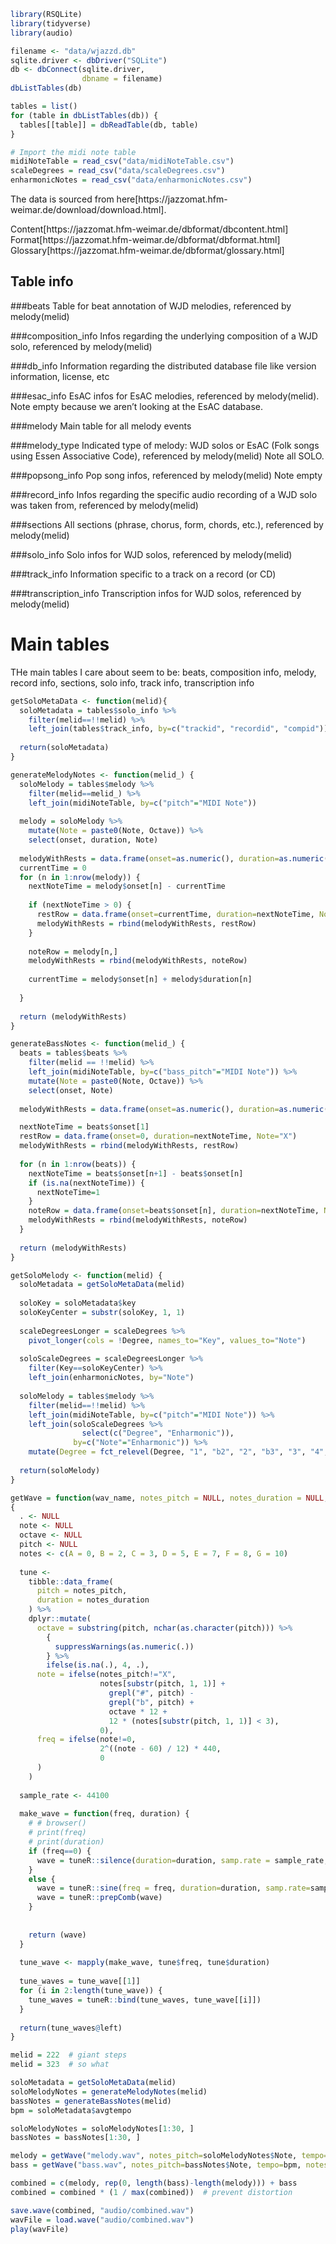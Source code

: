 ```r
library(RSQLite)
library(tidyverse)
library(audio)

filename <- "data/wjazzd.db"
sqlite.driver <- dbDriver("SQLite")
db <- dbConnect(sqlite.driver,
                dbname = filename)
dbListTables(db)

tables = list()
for (table in dbListTables(db)) {
  tables[[table]] = dbReadTable(db, table)
}

# Import the midi note table
midiNoteTable = read_csv("data/midiNoteTable.csv")
scaleDegrees = read_csv("data/scaleDegrees.csv")
enharmonicNotes = read_csv("data/enharmonicNotes.csv")
```

The data is sourced from here[https://jazzomat.hfm-weimar.de/download/download.html].

Content[https://jazzomat.hfm-weimar.de/dbformat/dbcontent.html]
Format[https://jazzomat.hfm-weimar.de/dbformat/dbformat.html]
Glossary[https://jazzomat.hfm-weimar.de/dbformat/glossary.html]

## Table info
###beats
Table for beat annotation of WJD melodies, referenced by melody(melid)

###composition_info
Infos regarding the underlying composition of a WJD solo, referenced by melody(melid)

###db_info
Information regarding the distributed database file like version information, license, etc

###esac_info
EsAC infos for EsAC melodies, referenced by melody(melid). 
Note empty because we aren't looking at the EsAC database.

###melody
Main table for all melody events

###melody_type
Indicated type of melody: WJD solos or EsAC (Folk songs using Essen Associative Code), referenced by melody(melid)
Note all SOLO. 

###popsong_info
Pop song infos, referenced by melody(melid)
Note empty

###record_info
Infos regarding the specific audio recording of a WJD solo was taken from, referenced by melody(melid)

###sections
All sections (phrase, chorus, form, chords, etc.), referenced by melody(melid)

###solo_info
Solo infos for WJD solos, referenced by melody(melid)

###track_info
Information specific to a track on a record (or CD)

###transcription_info
Transcription infos for WJD solos, referenced by melody(melid)

# Main tables
THe main tables I care about seem to be:
beats,
composition info,
melody,
record info,
sections,
solo info,
track info,
transcription info

```r

getSoloMetaData <- function(melid){
  soloMetadata = tables$solo_info %>%
    filter(melid==!!melid) %>%
    left_join(tables$track_info, by=c("trackid", "recordid", "compid"))
  
  return(soloMetadata)
}

generateMelodyNotes <- function(melid_) {
  soloMelody = tables$melody %>%
    filter(melid==melid_) %>%
    left_join(midiNoteTable, by=c("pitch"="MIDI Note"))
    
  melody = soloMelody %>%
    mutate(Note = paste0(Note, Octave)) %>%
    select(onset, duration, Note)
  
  melodyWithRests = data.frame(onset=as.numeric(), duration=as.numeric(), Note=as.character())
  currentTime = 0
  for (n in 1:nrow(melody)) {
    nextNoteTime = melody$onset[n] - currentTime
    
    if (nextNoteTime > 0) {
      restRow = data.frame(onset=currentTime, duration=nextNoteTime, Note="X")
      melodyWithRests = rbind(melodyWithRests, restRow)
    }
    
    noteRow = melody[n,]
    melodyWithRests = rbind(melodyWithRests, noteRow)
    
    currentTime = melody$onset[n] + melody$duration[n]
     
  }
  
  return (melodyWithRests)
}

generateBassNotes <- function(melid_) {
  beats = tables$beats %>%
    filter(melid == !!melid) %>%
    left_join(midiNoteTable, by=c("bass_pitch"="MIDI Note")) %>%
    mutate(Note = paste0(Note, Octave)) %>%
    select(onset, Note)
  
  melodyWithRests = data.frame(onset=as.numeric(), duration=as.numeric(), Note=as.character())

  nextNoteTime = beats$onset[1]
  restRow = data.frame(onset=0, duration=nextNoteTime, Note="X")
  melodyWithRests = rbind(melodyWithRests, restRow)
  
  for (n in 1:nrow(beats)) {
    nextNoteTime = beats$onset[n+1] - beats$onset[n]
    if (is.na(nextNoteTime)) {
      nextNoteTime=1
    }
    noteRow = data.frame(onset=beats$onset[n], duration=nextNoteTime, Note=beats$Note[n])
    melodyWithRests = rbind(melodyWithRests, noteRow)
  }
  
  return (melodyWithRests)
}

getSoloMelody <- function(melid) {
  soloMetadata = getSoloMetaData(melid)
  
  soloKey = soloMetadata$key
  soloKeyCenter = substr(soloKey, 1, 1)
  
  scaleDegreesLonger = scaleDegrees %>%
    pivot_longer(cols = !Degree, names_to="Key", values_to="Note")
  
  soloScaleDegrees = scaleDegreesLonger %>%
    filter(Key==soloKeyCenter) %>%
    left_join(enharmonicNotes, by="Note")
  
  soloMelody = tables$melody %>%
    filter(melid==!!melid) %>%
    left_join(midiNoteTable, by=c("pitch"="MIDI Note")) %>%
    left_join(soloScaleDegrees %>%
                select(c("Degree", "Enharmonic")), 
              by=c("Note"="Enharmonic")) %>%
    mutate(Degree = fct_relevel(Degree, "1", "b2", "2", "b3", "3", "4", "#4", "5", "b6", "6", "b7", "7"))
  
  return(soloMelody)
}
```

```r
getWave = function(wav_name, notes_pitch = NULL, notes_duration = NULL, tempo = 240, note_shortness=100) 
{
  . <- NULL
  note <- NULL
  octave <- NULL
  pitch <- NULL
  notes <- c(A = 0, B = 2, C = 3, D = 5, E = 7, F = 8, G = 10)
  
  tune <-
    tibble::data_frame(
      pitch = notes_pitch,
      duration = notes_duration
    ) %>%
    dplyr::mutate(
      octave = substring(pitch, nchar(as.character(pitch))) %>%
        {
          suppressWarnings(as.numeric(.))
        } %>%
        ifelse(is.na(.), 4, .),
      note = ifelse(notes_pitch!="X", 
                    notes[substr(pitch, 1, 1)] + 
                      grepl("#", pitch) -  
                      grepl("b", pitch) + 
                      octave * 12 +
                      12 * (notes[substr(pitch, 1, 1)] < 3),
                    0),
      freq = ifelse(note!=0, 
                    2^((note - 60) / 12) * 440,
                    0
      )
    )
  
  sample_rate <- 44100
  
  make_wave = function(freq, duration) {
    # # browser()
    # print(freq)
    # print(duration)
    if (freq==0) {
      wave = tuneR::silence(duration=duration, samp.rate = sample_rate, xunit="time")
    }
    else {
      wave = tuneR::sine(freq = freq, duration=duration, samp.rate=sample_rate, xunit="time")
      wave = tuneR::prepComb(wave)
    }
    
    
    return (wave)
  }
  
  tune_wave <- mapply(make_wave, tune$freq, tune$duration)
  
  tune_waves = tune_wave[[1]]
  for (i in 2:length(tune_wave)) {
    tune_waves = tuneR::bind(tune_waves, tune_wave[[i]])
  }
  
  return(tune_waves@left)
}
```


```r
melid = 222  # giant steps
melid = 323  # so what

soloMetadata = getSoloMetaData(melid)
soloMelodyNotes = generateMelodyNotes(melid)
bassNotes = generateBassNotes(melid)
bpm = soloMetadata$avgtempo

soloMelodyNotes = soloMelodyNotes[1:30, ]
bassNotes = bassNotes[1:30, ]

melody = getWave("melody.wav", notes_pitch=soloMelodyNotes$Note, tempo=bpm, notes_duration=soloMelodyNotes$duration, 250)
bass = getWave("bass.wav", notes_pitch=bassNotes$Note, tempo=bpm, notes_duration=bassNotes$duration, 250)

combined = c(melody, rep(0, length(bass)-length(melody))) + bass
combined = combined * (1 / max(combined))  # prevent distortion

save.wave(combined, "audio/combined.wav")
wavFile = load.wave("audio/combined.wav")
play(wavFile)
```


